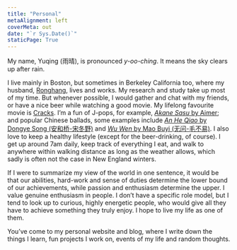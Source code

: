 ```yaml
---
title: "Personal"
metaAlignment: left
coverMeta: out
date: "`r Sys.Date()`"
staticPage: True
---
```


My name, Yuqing (雨晴), is pronounced *y-oo-ching*. It means the sky clears up after rain. 

I live mainly in Boston, but sometimes in Berkeley California too, where my husband, [Ronghang](http://ronghanghu.com), lives and works. My research and study take up most of my time. But whenever possible, I would gather and chat with my friends, or have a nice beer while watching a good movie. My lifelong favourite movie is [Cracks](https://en.wikipedia.org/wiki/Cracks_(film)). I'm a fun of J-pops, for example, [*Akane Sasu* by Aimer](https://www.youtube.com/watch?v=tKUC6vqC1kw); and popular Chinese ballads, some examples include [*An He Qiao* by Dongye Song (安和桥-宋冬野) ](https://www.youtube.com/watch?v=6DNek3U0W2Q) and [*Wu Wen* by Mao Buyi (无问-毛不易)](https://www.youtube.com/watch?v=ZCYqEeIW4WY&list=RDZCYqEeIW4WY&start_radio=1). I also love to keep a healthy lifestyle (except for the beer-drinking, of course). I get up around 7am daily, keep track of everything I eat, and walk to anywhere within walking distance as long as the weather allows, which sadly is often not the case in New England winters.  

If I were to summarize my view of the world in one sentence, it would be that our abilities, hard-work and sense of duties determine the lower bound of our achievements, while passion and enthusiasm determine the upper. I value genuine enthusiasm in people. I don't have a specific role model, but I tend to look up to curious, highly energetic people, who would give all they have to achieve something they truly enjoy. I hope to live my life as one of them.

You've come to my personal website and blog, where I write down the things I learn, fun projects I work on, events of my life and random thoughts.

